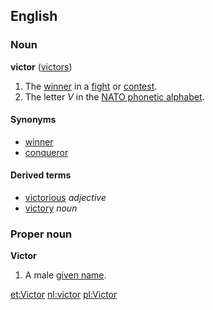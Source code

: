 ==English==
=== Noun ===
'''victor''' ([[victors]])

# The [[winner]] in a [[fight]] or [[contest]].
#The letter ''V'' in the [[NATO phonetic alphabet]].

====Synonyms====
*[[winner]]
*[[conqueror]]

====Derived terms====
*[[victorious]] ''adjective''
*[[victory]] ''noun''

===Proper noun===
'''Victor'''

# A male [[given name]].

[[et:Victor]]
[[nl:victor]]
[[pl:Victor]]